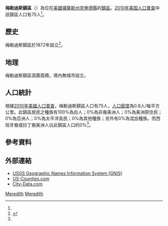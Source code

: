 {{noteTA
|G1=USState
}}
{{Infobox settlement
|official_name = 梅勒迪斯鎮區
|native_name = Meredith Township
|settlement_type = 鎮區
|image_map = Map highlighting Meredith Township, Cloud County, Kansas.svg
|map_caption = 梅勒迪斯鎮區在克勞德縣的位置
|coordinates_display = inline,title
|coordinates_region = US-KS
|subdivision_type = [[世界政區索引|國家]]
|subdivision_name = [[美国|美国]]
|subdivision_type1 = [[美國行政區劃|州]]
|subdivision_name1 = [[堪薩斯州|堪薩斯州]]
|subdivision_type2 = [[堪萨斯州行政区划|縣]]
|subdivision_name2 = [[克勞德縣_(堪薩斯州)|克勞德縣]]
|area_total_km2 = 93.76
|area_land_km2 = 93.73
|area_water_km2 = 0.03
|area_total_sq_mi = 36.2
|area_land_sq_mi = 36.19
|area_water_sq_mi = 0.01
|area_water_percent = 0.03
|population_as_of = [[2010年美国人口普查|2010]]
|population_footnotes = <ref name=census>{{cite web|url=http://www.census.gov/geo/www/gazetteer/gazetteer2010.html|title=2010 Census Gazetteer Files|publisher=[[美国人口调查局|美国人口调查局]]|accessdate=2016-03-26|archive-url=https://web.archive.org/web/20121021075704/http://www.census.gov/geo/www/gazetteer/gazetteer2010.html|archive-date=2012-10-21|dead-url=yes}}</ref>
|population_total = 75
|population_density_km2 = auto
|elevation_footnotes = 
|elevation_m = 454
|elevation_ft = 1490
|latd = 39
|latm = 22
|lats = 20
|latNS = N
|longd = 97
|longm = 38
|longs = 46
|longEW = W
|postal_code_type =
|postal_code = 
|blank_name = [[地名信息系统|GNIS]] ID
|blank_info = [http://geonames.usgs.gov/pls/gnispublic/f?p=gnispq:3:::NO::P3_FID:0475991 0475991]
|website = 
|footnotes = 
}}

'''梅勒迪斯鎮區'''（{{lang-en|'''Meredith Township'''}}）為位在[[美國|美國]][[堪薩斯州|堪薩斯州]][[克勞德縣_(堪薩斯州)|克勞德縣]]的[[行政鎮區|鎮區]]。[[2010年美国人口普查|2010年美国人口普查]]中該鎮區人口有75人<ref name=census/>。

==歷史==
梅勒迪斯鎮區於1872年設立<ref>{{cite book | url=http://books.google.com/books?id=a3YUAAAAYAAJ&pg=PA71#v=onepage&q&f=false | title=Biographical History of Cloud County, Kansas: Biographies of Representative Citizens. Illustrated with Portraits of Prominent People, Cuts of Homes, Stock, Etc. | publisher=Wilson, Humphrey & Company | author=Hollibaugh, E. F. | year=1903 | pages=71}}</ref>。

==地理==
梅勒迪斯鎮區涵蓋面積{{convert|93.76|km2|sqmi}}，境內無城市設立。

==人口統計==
根據[[2010年美國人口普查|2010年美國人口普查]]，梅勒迪斯鎮區人口有75人，[[人口密度|人口密度]]為0.8人/每平方公里。此鎮區居民之種族有100%為白人；0%為非裔美洲人；0%為美洲原住民；0%為亞洲人；0%為太平洋島民；0%為其他種族；另外有0%為混血種族。而西班牙裔或拉丁裔美洲人佔此鎮區人口的0%<ref name=census/>。

==參考資料==
{{reflist}}

==外部連結==
* [http://geonames.usgs.gov/domestic/index.html USGS Geographic Names Information System (GNIS)] {{Wayback|url=http://geonames.usgs.gov/domestic/index.html |date=20190428150204 }}
* [https://web.archive.org/web/20080723112151/http://www.us-counties.com/localgov/kansas.html US-Counties.com]
* [http://www.city-data.com/township/Meredith-Cloud-KS.html City-Data.com] {{Wayback|url=http://www.city-data.com/township/Meredith-Cloud-KS.html |date=20190719144053 }}

{{克勞德縣 (堪薩斯州)}}

[[Category:克勞德縣鎮區_(堪薩斯州)|Meredith]]
[[Category:堪薩斯州鎮區|Meredith]]